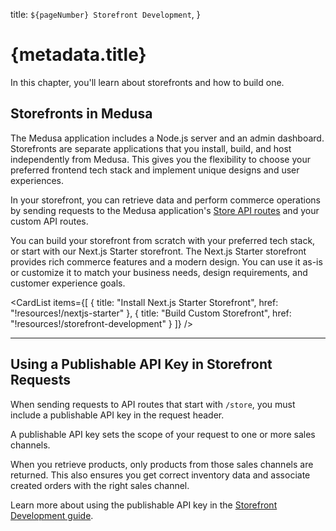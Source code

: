 
  title: `${pageNumber} Storefront Development`,
}

# {metadata.title}

In this chapter, you'll learn about storefronts and how to build one.

## Storefronts in Medusa

The Medusa application includes a Node.js server and an admin dashboard. Storefronts are separate applications that you install, build, and host independently from Medusa. This gives you the flexibility to choose your preferred frontend tech stack and implement unique designs and user experiences.

In your storefront, you can retrieve data and perform commerce operations by sending requests to the Medusa application's [Store API routes](!api!/store) and your custom API routes.

You can build your storefront from scratch with your preferred tech stack, or start with our Next.js Starter storefront. The Next.js Starter storefront provides rich commerce features and a modern design. You can use it as-is or customize it to match your business needs, design requirements, and customer experience goals.

<CardList
  items={[
    {
      title: "Install Next.js Starter Storefront",
      href: "!resources!/nextjs-starter"
    },
    {
      title: "Build Custom Storefront",
      href: "!resources!/storefront-development"
    }
  ]}
/>

---

## Using a Publishable API Key in Storefront Requests

When sending requests to API routes that start with `/store`, you must include a publishable API key in the request header.

A publishable API key sets the scope of your request to one or more sales channels.

When you retrieve products, only products from those sales channels are returned. This also ensures you get correct inventory data and associate created orders with the right sales channel.

Learn more about using the publishable API key in the [Storefront Development guide](!resources!/storefront-development/publishable-api-keys).

